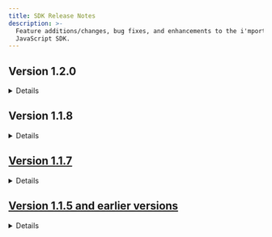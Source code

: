 ```yaml
---
title: SDK Release Notes
description: >-
  Feature additions/changes, bug fixes, and enhancements to the i'mport
  JavaScript SDK.
---
```



## Version 1.2.0

<Details>
  <p slot="summary">TBU</p>
</Details>

## Version 1.1.8

<Details>
  <p slot="summary">Details</p>

  **Changed Kakao Pay mobile payment to use redirection mode**

  In compliance with the iframe non-support policy of Kakao Pay SDK, Kakao Pay mobile payment is processed now via page redirection instead of iframe.In the previous version, when the Kakao Pay mobile payment process is completed after calling `IMP.request_pay`, the specified callback is invoked as in PC web. In mobile, Kakao Pay is now processed via redirection mode.\\

  **Added Naver Pay (Checkout) pop-up mode (redirection as default mode)**

  To open the Naver Pay (Checkout) window as pop-up, set `popup: true` when calling `IMP.request_pay`. The callback mode is used by default.To avoid issues, such as browser pop-up blocking, Naver Pay recommends page redirection in both PC and mobile.

  - **1.1.8 and later versions**
    - PC/mobile: redirection is default, set to `popup : true` to enable popup mode.

  - **1.1.7 and earlier versions (`popup` not supported)**
    - PC: pop-up (new tab) mode
    - Mobile: redirection mode

  **Added redirection mode for Eximbay**

  To redirect to a page after payment process is completed, set `popup : false` when calling `IMP.request_pay`. To avoid pop-up blocking issues in mobile app WebView, use the redirection mode.

  - **1.1.8 and later versions**
    - PC/mobile: popup is default, set to `popup : false` to enable redirection mode.

  - **1.1.7 and earlier versions (`popup` not supported)**
    - PC/mobile: popup mode

  **Multiple PG support for identity verification**

  Added support for multiple PG modules in identity verification due to the addition of the `INICIS-Credit card identity verification` method to the existing `Danal-Mobile identity verification` method. You can also get multiple CPIDs, one for each website, for 'Danal-Mobile identity verification', and specify a module via `pg: danal.{Danal CPID}`.

  ```ts title="Danal-mobile identity verification"
  IMP.certification(
    {
      pg: "danal", // danal or danal.{Danal CPID}, other parameters omitted
      // ...
    },
    function (rsp) {
      if (rsp.success) {
        // Verification successful, return imp_uid, merchant_uid (rsp.imp_uid, rsp.merchant_uid)
      } else {
        // Verification failed, terminate
      }
    },
  );
  ```

  ```ts title="Inicis-credit card identity verification"
  // popup : true by default in both PC/mobile
  // PC : applies popup mode regardless of popup parameter setting (INICIS policy)
  // Mobile : for redirection mode, set popup : false and m_redirect_url is required
  IMP.certification({
    pg: "inicis", //inicis or inicis.{Inicis MID}, other parameters omitted
    m_redirect_url: "https://shop.yourservice.com/user-certificates/complete",
    // ...
  });
  ```

  ### Bug Fixes <a href="#undefined" id="undefined" />

  **The issue of white screen being displayed when the browser's Back button is pressed while processing payment in redirection mode in Safari on iPhone**

  This is caused by the page being rendered by restoring the DOM element in the state before the page redirection when you return to the previous page with the Back button of the Safari browser (applicable to all PGs that use the redirection mode). The white screen issue is now resolved.
</Details>

## Version 1.1.7

<Details>
  <p slot="summary">Details</p>

  **Added popup mode for PayPal**

  To open the payment window as pop-up, set `popup: true` when calling `IMP.request_pay(param, callback)`. The `callback` function is called after the payment process is completed. Previous versions only support the page redirection mode.

  ```ts title="javascript popup mode"
  // Set popup : true and callback, other parameters omitted
  IMP.request_pay(
    {
      pg: "paypal",
      popup: true,
      // ...
    },
    function (rsp) {
      if (rsp.success) {
        //Paypal payment successful, execute validation logic
      } else {
        //Paypal payment terminated or failed
      }
    },
  );
  ```

  ```ts title="javascript redirect mode"
  // Set m_redirect_url (popup : false by default, not set explicitly)
  IMP.request_pay({
    pg: "paypal",
    m_redirect_url: "https://shop.yourservice.com/payments/complete",
    // ...
  });
  ```

  **Added redirection mode for Danal identity verification**

  To redirect to a page after identity verification, set the target page's URL in `m_redirect_url` when calling `IMP.certification`. Previous versions only support the callback mode. For more information about using the redirection mode, refer to the [Mobile identity verification](../../etc/phone/readme) page.

  ```ts title="javascript (popup mode)"
  // Set popup : true
  IMP.certification(
    {
      merchant_uid: "verification transaction ID",
      popup: true,
    },
    function (rsp) {
      if (rsp.success) {
        // Verification successful
      } else {
        // Verification failed or terminated (popup closed or Cancel button clicked)
      }
    },
  );
  ```

  ```ts title="javascript redirect mode"
  // Set m_redirect_url (popup : false by default, not set explicitly)
  IMP.certification({
    merchant_uid: "verification transaction ID",
    m_redirect_url: "https://shop.yourservice.com/payments/complete",
  });
  ```

  ### Bug Fixes <a href="#undefined" id="undefined" />

  **The issue of callback not being invoked when you click the close button (X button) in the identity verification (Danal) pop-up**

  When you close the identity verification pop-up window or click the Cancel button on the page in the pop-up mode, the callback (handler) of `IMP.certification(param, handler)` is invoked. This fix implements the same behavior for when the X button is clicked.

  <img src="https://docs.iamport.kr/static/images/javascript/danal-certi.png" alt="" data-size="original" />
</Details>

## Version 1.1.5 and earlier versions

<Details>
  <p slot="summary">Details</p>

  ### iamport.payment-1.1.5.js <a href="#iamportpayment-115js" id="iamportpayment-115js" />

  ```html
  <script src="https://cdn.iamport.kr/js/iamport.payment-1.1.5.js" type="text/javascript"></script>
  ```

  **Deployed on 2017-04-03**

  - Added function to redirect to `m_redirect_url` when error occurs before starting the payment process after calling `IMP.request_pay(param)` in mobile.

  **Reasons for failure before starting payment process**

  - Reusing an already used `merchant_uid` (Order ID) for payment.
  - Invalid payment request parameter.

  **Reasons for failure after starting payment process**

  - Credit card suspended or limit exceeded.
  - Exceeded number of password errors.

  ### iamport.payment-1.1.4.js <a href="#iamportpayment-114js" id="iamportpayment-114js" />

  ```html
  <script src="https://cdn.iamport.kr/js/iamport.payment-1.1.4.js" type="text/javascript"></script>
  ```

  **Deployed on 2016-11-14**

  - Added Agency-tier feature: `IMP.agency(Merchant ID, Tier Code)` function
  - Added SMS mobile identity verification feature: `IMP.certification()` function

  ### iamport.payment-1.1.3.js <a href="#iamportpayment-113js" id="iamportpayment-113js" />

  ```html
  <script src="https://cdn.iamport.kr/js/iamport.payment-1.1.3.js" type="text/javascript"></script>
  ```

  **Deployed on 2016-07-13**

  - Code refactored and performance enhanced version of 1.1.2 version.

  ### iamport.payment-1.1.2.js <a href="#iamportpayment-112js" id="iamportpayment-112js" />

  ```html
  <script src="https://cdn.iamport.kr/js/iamport.payment-1.1.2.js" type="text/javascript"></script>
  ```

  **Deployed on 2016-03-09**

  - Enhanced method of calling multiple PG settings.

  ### iamport.payment-1.1.1.js <a href="#iamportpayment-111js" id="iamportpayment-111js" />

  ```html
  <script src="https://cdn.iamport.kr/js/iamport.payment-1.1.1.js" type="text/javascript"></script>
  ```

  **Deployed on 2016-02-19**

  - Extended PG parameter value to allow for PG + MID combination (`pg : '{PG}.{MID}'`).

  ### iamport.payment-1.1.0.js <a href="#iamportpayment-110js" id="iamportpayment-110js" />

  ```html
  <script src="https://cdn.iamport.kr/js/iamport.payment-1.1.0.js" type="text/javascript"></script>
  ```

  **Deployed on 2016-01-19**

  - Added `pg` parameter to allow an account to use multiple PG modules (`pg : '{PG}'`)

  ### iamport.payment-1.0.0.js <a href="#iamportpayment-100js" id="iamportpayment-100js" />

  ```html
  <script src="https://cdn.iamport.kr/js/iamport.payment-1.0.0.js" type="text/javascript"></script>
  ```

  **Deployed on 2014-10-24**

  - Initial stable release (Unversioned release, same as iamport.payment-1.0.0.js)

  ### iamport.payment.js <a href="#iamportpaymentjs" id="iamportpaymentjs" />

  ```html
  <script src="https://cdn.iamport.kr/js/iamport.payment.js" type="text/javascript"></script>
  ```
</Details>
